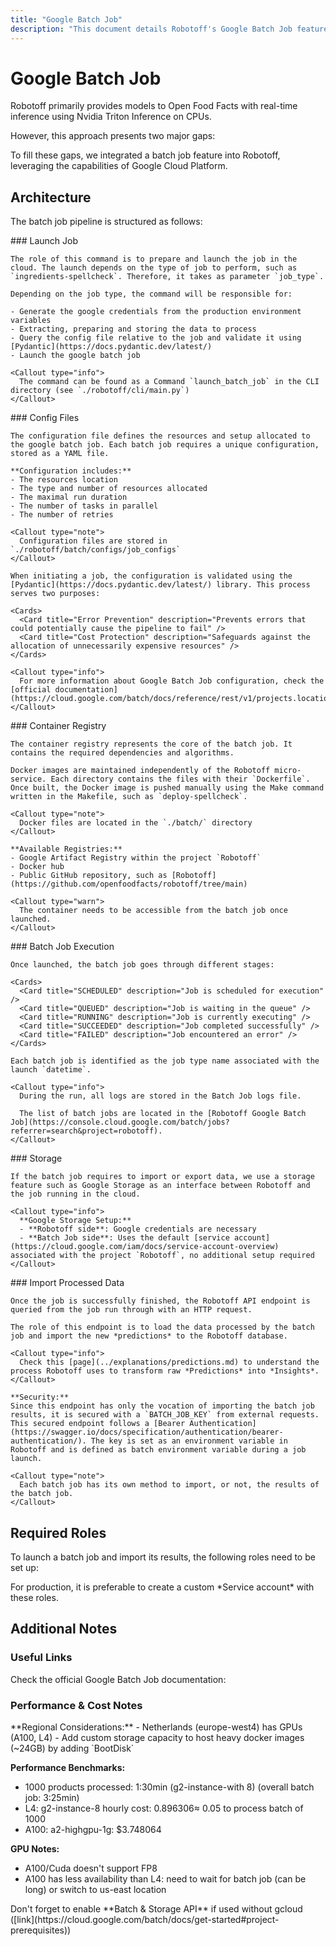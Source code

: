 ```yaml
---
title: "Google Batch Job"
description: "This document details Robotoff's Google Batch Job feature, which processes large product volumes using cloud resources. It covers the architecture, including job launching, configuration files, container registry, batch job stages, storage, and importing processed data, along with roles and additional notes."
---
```



# Google Batch Job

Robotoff primarily provides models to Open Food Facts with real-time inference using Nvidia Triton Inference on CPUs. 

However, this approach presents two major gaps:

<Cards>
  <Card title="Volume Processing" description="Challenges in processing large volumes of products during extended job runs" />
  <Card title="Resource Limitations" description="Limited access to larger computing resources, such as GPUs or multi-CPU setups" />
</Cards>

To fill these gaps, we integrated a batch job feature into Robotoff, leveraging the capabilities of Google Cloud Platform.

## Architecture

<AnimatedSvg src="../assets/batch_job_robotoff.svg" alt="Robotoff Architecture" />

The batch job pipeline is structured as follows:

<Steps>
  <Step>
    ### Launch Job

    The role of this command is to prepare and launch the job in the cloud. The launch depends on the type of job to perform, such as `ingredients-spellcheck`. Therefore, it takes as parameter `job_type`. 

    Depending on the job type, the command will be responsible for:

    - Generate the google credentials from the production environment variables
    - Extracting, preparing and storing the data to process
    - Query the config file relative to the job and validate it using [Pydantic](https://docs.pydantic.dev/latest/)
    - Launch the google batch job

    <Callout type="info">
      The command can be found as a Command `launch_batch_job` in the CLI directory (see `./robotoff/cli/main.py`)
    </Callout>
  </Step>

  <Step>
    ### Config Files

    The configuration file defines the resources and setup allocated to the google batch job. Each batch job requires a unique configuration, stored as a YAML file.

    **Configuration includes:**
    - The resources location
    - The type and number of resources allocated
    - The maximal run duration
    - The number of tasks in parallel
    - The number of retries

    <Callout type="note">
      Configuration files are stored in `./robotoff/batch/configs/job_configs`
    </Callout>

    When initiating a job, the configuration is validated using the [Pydantic](https://docs.pydantic.dev/latest/) library. This process serves two purposes:

    <Cards>
      <Card title="Error Prevention" description="Prevents errors that could potentially cause the pipeline to fail" />
      <Card title="Cost Protection" description="Safeguards against the allocation of unnecessarily expensive resources" />
    </Cards>

    <Callout type="info">
      For more information about Google Batch Job configuration, check the [official documentation](https://cloud.google.com/batch/docs/reference/rest/v1/projects.locations.jobs).
    </Callout>
  </Step>

  <Step>
    ### Container Registry

    The container registry represents the core of the batch job. It contains the required dependencies and algorithms.

    Docker images are maintained independently of the Robotoff micro-service. Each directory contains the files with their `Dockerfile`. Once built, the Docker image is pushed manually using the Make command written in the Makefile, such as `deploy-spellcheck`.

    <Callout type="note">
      Docker files are located in the `./batch/` directory
    </Callout>

    **Available Registries:**
    - Google Artifact Registry within the project `Robotoff`
    - Docker hub
    - Public GitHub repository, such as [Robotoff](https://github.com/openfoodfacts/robotoff/tree/main)

    <Callout type="warn">
      The container needs to be accessible from the batch job once launched.
    </Callout>
  </Step>

  <Step>
    ### Batch Job Execution

    Once launched, the batch job goes through different stages:

    <Cards>
      <Card title="SCHEDULED" description="Job is scheduled for execution" />
      <Card title="QUEUED" description="Job is waiting in the queue" />
      <Card title="RUNNING" description="Job is currently executing" />
      <Card title="SUCCEEDED" description="Job completed successfully" />
      <Card title="FAILED" description="Job encountered an error" />
    </Cards>

    Each batch job is identified as the job type name associated with the launch `datetime`.

    <Callout type="info">
      During the run, all logs are stored in the Batch Job logs file.
      
      The list of batch jobs are located in the [Robotoff Google Batch Job](https://console.cloud.google.com/batch/jobs?referrer=search&project=robotoff).
    </Callout>
  </Step>

  <Step>
    ### Storage

    If the batch job requires to import or export data, we use a storage feature such as Google Storage as an interface between Robotoff and the job running in the cloud.

    <Callout type="info">
      **Google Storage Setup:**
      - **Robotoff side**: Google credentials are necessary
      - **Batch Job side**: Uses the default [service account](https://cloud.google.com/iam/docs/service-account-overview) associated with the project `Robotoff`, no additional setup required
    </Callout>
  </Step>

  <Step>
    ### Import Processed Data

    Once the job is successfully finished, the Robotoff API endpoint is queried from the job run through with an HTTP request.

    The role of this endpoint is to load the data processed by the batch job and import the new *predictions* to the Robotoff database. 

    <Callout type="info">
      Check this [page](../explanations/predictions.md) to understand the process Robotoff uses to transform raw *Predictions* into *Insights*.
    </Callout>

    **Security:**
    Since this endpoint has only the vocation of importing the batch job results, it is secured with a `BATCH_JOB_KEY` from external requests. This secured endpoint follows a [Bearer Authentication](https://swagger.io/docs/specification/authentication/bearer-authentication/). The key is set as an environment variable in Robotoff and is defined as batch environment variable during a job launch.

    <Callout type="note">
      Each batch job has its own method to import, or not, the results of the batch job.
    </Callout>
  </Step>
</Steps>

## Required Roles

To launch a batch job and import its results, the following roles need to be set up:

<Cards>
  <Card title="Artifact Registry Editor" description="Push Docker Image to the project image registry" />
  <Card title="Batch Job Editor" description="Manage batch job operations" />
  <Card title="Service Account User" description="Use service accounts for job execution" />
  <Card title="Storage Admin" description="Manage storage resources" />
</Cards>

<Callout type="warn">
  For production, it is preferable to create a custom *Service account* with these roles.
</Callout>

## Additional Notes

### Useful Links

Check the official Google Batch Job documentation:

<Cards>
  <Card title="Batch Job" href="https://cloud.google.com/batch/docs/get-started" description="Get started with Google Batch Job" />
  <Card title="Python API" href="https://cloud.google.com/python/docs/reference/batch/latest" description="Google Batch Job Python API reference" />
  <Card title="Python Examples" href="https://github.com/GoogleCloudPlatform/python-docs-samples/tree/main/batch" description="Batch job with Python examples" />
</Cards>

### Performance & Cost Notes

<Callout type="info">
  **Regional Considerations:**
  - Netherlands (europe-west4) has GPUs (A100, L4)
  - Add custom storage capacity to host heavy docker images (~24GB) by adding `BootDisk`
</Callout>

**Performance Benchmarks:**
- 1000 products processed: 1:30min (g2-instance-with 8) (overall batch job: 3:25min)
- L4: g2-instance-8 hourly cost: $0.896306 ≈ ~$0.05 to process batch of 1000
- A100: a2-highgpu-1g: $3.748064

**GPU Notes:**
- A100/Cuda doesn't support FP8
- A100 has less availability than L4: need to wait for batch job (can be long) or switch to us-east location

<Callout type="warn">
  Don't forget to enable **Batch & Storage API** if used without gcloud ([link](https://cloud.google.com/batch/docs/get-started#project-prerequisites))
</Callout>